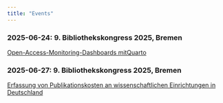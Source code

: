 ```yaml
---
title: "Events"
---
```

### 2025-06-24: 9. Bibliothekskongress 2025, Bremen

[Open-Access-Monitoring-Dashboards mitQuarto](https://bid2025.abstractserver.com/program/#/details/sessions/79)

### 2025-06-27: 9. Bibliothekskongress 2025, Bremen

[Erfassung von Publikationskosten an wissenschaftlichen Einrichtungen in Deutschland](https://bid2025.abstractserver.com/program/#/details/presentations/273)
